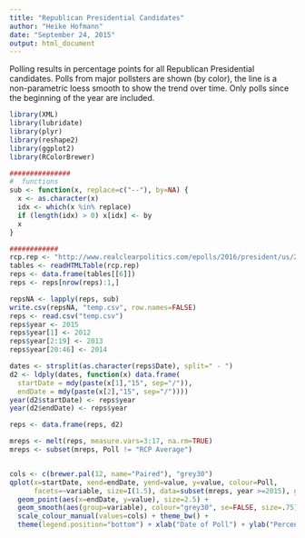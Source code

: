 ```yaml
---
title: "Republican Presidential Candidates"
author: "Heike Hofmann"
date: "September 24, 2015"
output: html_document
---
```


Polling results in percentage points for all Republican Presidential candidates. Polls from major pollsters are shown (by color), the line is a non-parametric loess smooth to show the trend over time. Only polls since the beginning of the year are included.

```r
library(XML)
library(lubridate)
library(plyr)
library(reshape2)
library(ggplot2)
library(RColorBrewer)

###############
#  functions
sub <- function(x, replace=c("--"), by=NA) {
  x <- as.character(x)
  idx <- which(x %in% replace)
  if (length(idx) > 0) x[idx] <- by
  x
}

############
rcp.rep <- "http://www.realclearpolitics.com/epolls/2016/president/us/2016_republican_presidential_nomination-3823.html"
tables <- readHTMLTable(rcp.rep)
reps <- data.frame(tables[[6]])
reps <- reps[nrow(reps):1,]

repsNA <- lapply(reps, sub)
write.csv(repsNA, "temp.csv", row.names=FALSE)
reps <- read.csv("temp.csv")
reps$year <- 2015
reps$year[1] <- 2012
reps$year[2:19] <- 2013
reps$year[20:46] <- 2014

dates <- strsplit(as.character(reps$Date), split=" - ")
d2 <- ldply(dates, function(x) data.frame(
  startDate = mdy(paste(x[1],"15", sep="/")),
  endDate = mdy(paste(x[2],"15", sep="/"))))
year(d2$startDate) <- reps$year
year(d2$endDate) <- reps$year

reps <- data.frame(reps, d2)

mreps <- melt(reps, measure.vars=3:17, na.rm=TRUE)
mreps <- subset(mreps, Poll != "RCP Average")


cols <- c(brewer.pal(12, name="Paired"), "grey30")
qplot(x=startDate, xend=endDate, yend=value, y=value, colour=Poll, 
      facets=~variable, size=I(1.5), data=subset(mreps, year >=2015), geom="segment") +
  geom_point(aes(x=endDate, y=value), size=2.5) + 
  geom_smooth(aes(group=variable), colour="grey30", se=FALSE, size=.75) +
  scale_colour_manual(values=cols) + theme_bw() +
  theme(legend.position="bottom") + xlab("Date of Poll") + ylab("Percent")

```